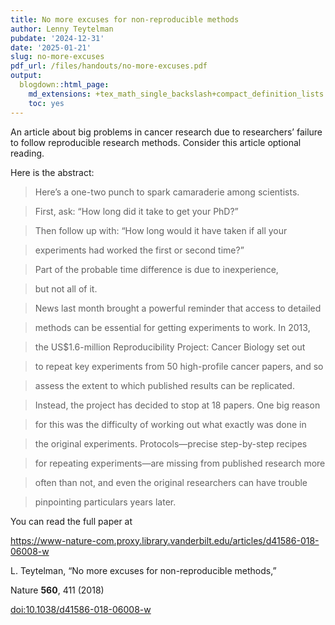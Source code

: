 ---
title: No more excuses for non-reproducible methods
author: Lenny Teytelman
pubdate: '2024-12-31'
date: '2025-01-21'
slug: no-more-excuses
pdf_url: /files/handouts/no-more-excuses.pdf
output:
  blogdown::html_page:
    md_extensions: +tex_math_single_backslash+compact_definition_lists
    toc: yes
---
An article about big problems in cancer research due to researchers' failure to follow reproducible research methods. Consider this article optional reading.

Here is the abstract:

> Here's a one-two punch to spark camaraderie among scientists.
> First, ask: "How long did it take to get your PhD?"
> Then follow up with: "How long would it have taken if all your
> experiments had worked the first or second time?"
>
> Part of the probable time difference is due to inexperience,
> but not all of it.
> News last month brought a powerful reminder that access to detailed
> methods can be essential for getting experiments to work. In 2013,
> the US\$1.6-million Reproducibility Project: Cancer Biology set out
> to repeat key experiments from 50 high-profile cancer papers, and so
> assess the extent to which published results can be replicated.
> Instead, the project has decided to stop at 18 papers. One big reason
> for this was the difficulty of working out what exactly was done in
> the original experiments. Protocols---precise step-by-step recipes
> for repeating experiments---are missing from published research more
> often than not, and even the original researchers can have trouble
> pinpointing particulars years later.

You can read the full paper at 
<https://www-nature-com.proxy.library.vanderbilt.edu/articles/d41586-018-06008-w>

L. Teytelman, "No more excuses for non-reproducible methods," 
Nature **560**, 411 (2018) 
[doi:10.1038/d41586-018-06008-w](https://doi.org/10.1038/d41586-018-06008-w)
